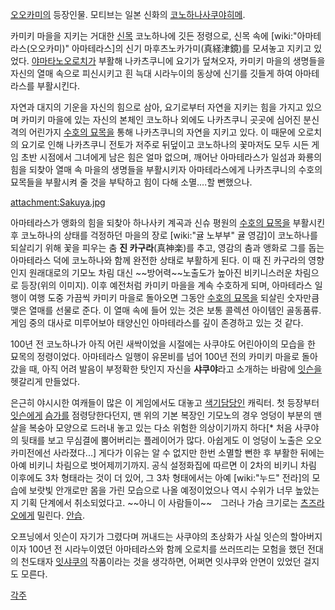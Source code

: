 [[오오카미]]의 등장인물. 모티브는 일본 신화의 [[코노하나사쿠야히메]].

카미키 마을을 지키는 거대한 [[신목]] 코노하나에 깃든 정령으로, 신목 속에 [wiki:"아마테라스(오오카미)" 아마테라스]의 신기 마후츠노카가미(真経津鏡)를 모셔놓고 지키고 있었다. [[야마타노오로치]]가 부활해 나카츠쿠니에 요기가 덮쳐오자, 카미키 마을의 생명들을 자신의 열매 속으로 피신시키고 흰 늑대 시라누이의 동상에 신기를 깃들게 하여 아마테라스를 부활시킨다. 

자연과 대지의 기운을 자신의 힘으로 삼아, 요기로부터 자연을 지키는 힘을 가지고 있으며  카미키 마을에 있는 자신의 본체인 코노하나 외에도 나카츠쿠니 곳곳에 심어진 분신 격의 어린가지 [[수호의 묘목]]을 통해 나카츠쿠니의 자연을 지키고 있다. 이 때문에 오로치의 요기로 인해 나카츠쿠니 전토가 저주로 뒤덮이고 코노하나의 꽃마저도 모두 시든 게임 초반 시점에서 그녀에게 남은 힘은 얼마 없으며, 깨어난 아마테라스가 일섬과 화룡의 힘을 되찾아 열매 속 마을의 생명들을 부활시키자 아마테라스에게 나카츠쿠니의 수호의 묘목들을 부활시켜 줄 것을 부탁하고 힘이 다해 소멸....할 뻔했으나.

attachment:Sakuya.jpg

아마테라스가 앵화의 힘을 되찾아 하나사키 계곡과 신슈 평원의 [[수호의 묘목]]을 부활시킨 후 코노하나의 상태를 걱정하던 마을의 장로 [wiki:"귤 노부부" 귤 영감]이 코노하나를 되살리기 위해 꽃을 피우는 춤 '''진 카구라'''(真神楽)를 추고, 영감의 춤과 앵화로 그를 돕는 아마테라스 덕에 코노하나와 함께 완전한 상태로 부활하게 된다. 이 때 진 카구라의 영향인지 원래대로의 기모노 차림 대신 ~~방어력~~노출도가 높아진 비키니스러운 차림으로 등장(위의 이미지). 이후 예전처럼 카미키 마을을 계속 수호하게 되며, 아마테라스 일행이 여행 도중 가끔씩 카미키 마을로 돌아오면 그동안 [[수호의 묘목]]을 되살린 숫자만큼 맺은 열매를 선물로 준다. 이 열매 속에 들어 있는 것은 보통 콜렉션 아이템인 골동품류. 게임 중의 대사로 미루어보아 태양신인 아마테라스를 깊이 존경하고 있는 것 같다.

100년 전 코노하나가 아직 어린 새싹이었을 시절에는 사쿠야도 어린아이의 모습을 한 묘목의 정령이었다. 아마테라스 일행이 유몬비를 넘어 100년 전의 카미키 마을로 돌아갔을 때, 아직 어려 발음이 부정확한 탓인지 자신을 '''샤쿠야'''라고 소개하는 바람에 [[잇슨]]을 헷갈리게 만들었다.

은근히 야시시한 여캐들이 많은 이 게임에서도 대놓고 [[색기담당]]인 캐릭터. 첫 등장부터 [[잇슨]]에게 [[슴가]]를 점령당한다던지, 맨 위의 기본 복장인 기모노의 경우 엉덩이 부분의 맨살을 복숭아 모양으로 드러내 놓고 있는 다소 위험한 의상이기까지 하다[* 처음 사쿠야의 뒷태를 보고 무심결에 뿜어버리는 플레이어가 많다. 아쉽게도 이 엉덩이 노출은 오오카미전에선 사라졌다...] 게다가 이유는 알 수 없지만 한번 소멸할 뻔한 후 부활한 뒤에는 아예 비키니 차림으로 벗어제끼기까지. 공식 설정화집에 따르면 이 2차의 비키니 차림 이후에도 3차 형태라는 것이 더 있어, 그 3차 형태에서는 아예 [wiki:"누드" 전라]의 모습에 보랏빛 안개로만 몸을 가린 모습으로 나올 예정이었으나 역시 수위가 너무 높았는지 기획 단계에서 취소되었다고. ~~아니 이 사람들이~~　그러나 가슴 크기로는 [[츠즈라오]]에게 밀린다. [[안습]].

오프닝에서 잇슨이 자기가 그렸다며 꺼내드는 사쿠야의 초상화가 사실 잇슨의 할아버지이자 100년 전 시라누이였던 아마테라스와 함께 오로치를 쓰러뜨리는 모험을 했던 전대의 천도태자 [[잇샤쿠]]의 작품이라는 것을 생각하면, 어쩌면 잇샤쿠와 안면이 있었던 걸지도 모른다.

[[각주]]
